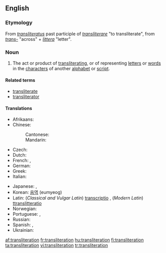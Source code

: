 {{wikipedia|Transliteration}}
==English==

===Etymology===
From {{L.}} ''[[transliteratus]]'' past participle of ''[[transliterare]]'' "to transliterate", from ''[[trans-]]'' "across" + ''[[littera]]'' "letter".

===Noun===
{{en-noun}}

# {{linguistics}} The act or product of [[transliterating]], or of representing [[letter]]s or [[word]]s in the [[character]]s of another [[alphabet]] or [[script]].

====Related terms====
*[[transliterate]]
*[[transliterator]]

====Translations====
{{top}}
* Afrikaans: {{t|af|transliterasie}}
* Chinese: 
*: Cantonese: {{t|yue|譯音|tr=jik6 jam1}}
*: Mandarin: {{zh-ts|音譯|音译}}
* Czech: {{cs|transliterace|f}}
* Dutch: {{t|nl|transliteratie|f}}
* French: {{t|fr|transcription|f}}, {{t|fr|translittération|f}}
* German: {{t+|de|Transkription|f}}
* Greek: {{t|el|μεταγραφή|tr=metagraphé}}
* Italian: {{t|it|traslitterazione}}
{{mid}}
* Japanese: {{qualifier|lexical translation}} {{t|ja|字訳|tr=jiyaku|sc=Jpan}}, {{qualifier|phonetical translation}}{{t|ja|音訳|tr=on'yaku|sc=Jpan}}
* Korean: [[음역]] (eumyeog)
* Latin: (''Classical and Vulgar Latin'') [[transcriptio]] {{f}}, (''Modern Latin'') [[ttranslitteratio]] {{f}} 
* Norwegian: {{t|no|transliterasjon}}
* Portuguese: {{t|pt|transcrição}}, {{t|pt|transliteração}}
* Russian: {{t|ru|транслитерирование|n|tr=transliterirovaniye}}
* Spanish: {{t|es|transcripción}}, {{t|es|transliteración}}
* Ukrainian: {{t-|uk|транслітерація|f|tr=transliterácija|sc=Cyrl|xs=Ukrainian}}
{{bottom}}

[[af:transliteration]]
[[fr:transliteration]]
[[hu:transliteration]]
[[fi:transliteration]]
[[ta:transliteration]]
[[vi:transliteration]]
[[tr:transliteration]]